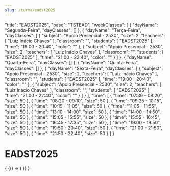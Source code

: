 ```yaml
---
slug: /turma/eadst2025
---
```


  "title": "EADST2025",
  "base": "TSTEAD",
  "weekClasses": [
    {
      "dayName": "Segunda-Feira",
      "dayClasses": []
    },
    {
      "dayName": "Terça-Feira",
      "dayClasses": [
        {
          "subject": "Apoio Presencial - 2530",
          "size": 2,
          "teachers": [
            "Luiz Inácio Chaves"
          ],
          "classroom": "",
          "students": [
            "EADST2025"
          ],
          "time": "19:00 - 20:40",
          "color": ""
        },
        {
          "subject": "Apoio Presencial - 2530",
          "size": 2,
          "teachers": [
            "Luiz Inácio Chaves"
          ],
          "classroom": "",
          "students": [
            "EADST2025"
          ],
          "time": "21:00 - 22:40",
          "color": ""
        }
      ]
    },
    {
      "dayName": "Quarta-Feira",
      "dayClasses": []
    },
    {
      "dayName": "Quinta-Feira",
      "dayClasses": []
    },
    {
      "dayName": "Sexta-Feira",
      "dayClasses": [
        {
          "subject": "Apoio Presencial - 2530",
          "size": 2,
          "teachers": [
            "Luiz Inácio Chaves"
          ],
          "classroom": "",
          "students": [
            "EADST2025"
          ],
          "time": "19:00 - 20:40",
          "color": ""
        },
        {
          "subject": "Apoio Presencial - 2530",
          "size": 2,
          "teachers": [
            "Luiz Inácio Chaves"
          ],
          "classroom": "",
          "students": [
            "EADST2025"
          ],
          "time": "21:00 - 22:40",
          "color": ""
        }
      ]
    }
  ],
  "time": [
    {
      "time": "07:30 - 08:20",
      "size": 50
    },
    {
      "time": "08:20 - 09:10",
      "size": 50
    },
    {
      "time": "09:25 - 10:15",
      "size": 50
    },
    {
      "time": "10:15 - 11:05",
      "size": 50
    },
    {
      "time": "11:05 - 11:55",
      "size": 50
    },
    {
      "time": "13:10 - 14:00",
      "size": 50
    },
    {
      "time": "14:00 - 14:50",
      "size": 50
    },
    {
      "time": "15:05 - 15:55",
      "size": 50
    },
    {
      "time": "15:55 - 16:45",
      "size": 50
    },
    {
      "time": "16:45 - 17:35",
      "size": 50
    },
    {
      "time": "19:00 - 19:50",
      "size": 50
    },
    {
      "time": "19:50 - 20:40",
      "size": 50
    },
    {
      "time": "21:00 - 21:50",
      "size": 50
    },
    {
      "time": "21:50 - 22:40",
      "size": 50
    }
  ]
}

# EADST2025

<div>
  {
    <BrowserOnly>
      {() => (
        <Grid
          title={data.title}
          weekClasses={data.weekClasses}
          time={data.time}
        />
      )}
    </BrowserOnly>
  }
</div>
